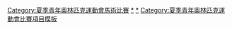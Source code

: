 {{Navbox
|name = 青年奧林匹克運動會馬術比賽
|title = 青年奧林匹克運動會馬術比賽
|listclass = hlist
|titlestyle = background:#BFD7FF;
|imageleft = [[File:Equestrian Vaulting pictogram.svg|50px]]
|imageleftstyle = width:60px; <!-- minimize width used by left image cell -->
|imagestyle = width:60px; <!-- same as imageleftstyle to center the list -->
|image = [[File:No image.svg|40px|link=]] <!-- empty right image to center the list -->
|list1 = 
* [[2010年夏季青年奧林匹克運動會馬術比賽|2010]]
* [[2014年夏季青年奧林匹克運動會馬術比賽|2014]]
* [[2018年夏季青年奧林匹克運動會馬術比賽|2018]]
|liststyle = font-size:100%;
|below =
|belowstyle = background:#BFD7FF;
}}<includeonly>[[Category:夏季青年奧林匹克運動會馬術比賽]]</includeonly><noinclude>
[[Category:馬術模板|*]]
[[Category:夏季青年奧林匹克運動會馬術比賽|*]]
[[Category:夏季青年奧林匹克運動會比賽項目模板]]
</noinclude>